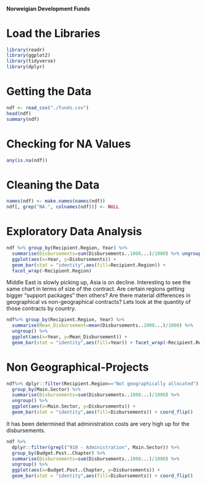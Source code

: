 #### Norweigian Development Funds 


# Load the Libraries

```{r}
library(readr)
library(ggplot2)
library(tidyverse)
library(dplyr)
```

# Getting the Data

```{r}
ndf <- read_csv("./funds.csv")
head(ndf)
summary(ndf)
```


# Checking for NA Values

```{r}
any(is.na(ndf))
```

# Cleaning the Data

```{r}
names(ndf) <- make.names(names(ndf))
ndf[, grep("NA.", colnames(ndf))] <- NULL
```


# Exploratory Data Analysis


```{r}
ndf %>% group_by(Recipient.Region, Year) %>% 
  summarise(Disbursements=sum(Disbursements..1000...)/1000) %>% ungroup() %>% 
  ggplot(aes(x=Year, y=Disbursements)) + 
  geom_bar(stat = "identity",aes(fill=Recipient.Region)) + 
  facet_wrap(~Recipient.Region)
```

Middle East is slowly picking up, Asia is on decline. Interesting to see the same chart in terms of size of the contract. Are certain regions getting bigger "support packages" then others? Are there material differences in geographical vs non-geographical contracts? Lets look at the quantity of those contracts by country.

```{r}
ndf%>% group_by(Recipient.Region, Year) %>% 
  summarise(Mean_Disbursement=mean(Disbursements..1000...)/1000) %>% 
  ungroup() %>% 
  ggplot(aes(x=Year, y=Mean_Disbursement)) + 
  geom_bar(stat = "identity",aes(fill=Year)) + facet_wrap(~Recipient.Region)
```

# Non Geographical-Projects

```{r}
ndf%>% dplyr::filter(Recipient.Region=="Not geographically allocated") %>% 
  group_by(Main.Sector) %>% 
  summarise(Disbursements=sum(Disbursements..1000...)/1000) %>% 
  ungroup() %>% 
  ggplot(aes(x=Main.Sector, y=Disbursements)) + 
  geom_bar(stat = "identity",aes(fill=Disbursements)) + coord_flip()
```

It has been determined that administration costs are very high up for the disbursements.

```{r}
ndf %>% 
  dplyr::filter(grepl("910 - Administration", Main.Sector)) %>% 
  group_by(Budget.Post..Chapter) %>% 
  summarise(Disbursements=sum(Disbursements..1000...)/1000) %>% 
  ungroup() %>% 
  ggplot(aes(x=Budget.Post..Chapter, y=Disbursements)) + 
  geom_bar(stat = "identity",aes(fill=Disbursements)) + coord_flip()
```
